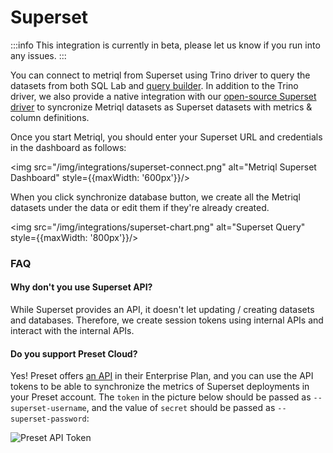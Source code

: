 # Superset

:::info
This integration is currently in beta, please let us know if you run into any issues.
:::

<YoutubeVideo id="mfPJHB-BRVk" />

You can connect to metriql from Superset using Trino driver to query the datasets from both SQL Lab and [query builder](https://superset.apache.org/docs/creating-charts-dashboards/exploring-data). In addition to the Trino driver, we also provide a native integration with our [open-source Superset driver](https://github.com/metriql/metriql-superset) to syncronize Metriql datasets as Superset datasets with metrics & column definitions.

Once you start Metriql, you should enter your Superset URL and credentials in the dashboard as follows:

<img src="/img/integrations/superset-connect.png" alt="Metriql Superset Dashboard" style={{maxWidth: '600px'}}/>

When you click synchronize database button, we create all the Metriql datasets under the data or edit them if they're already created.

<img src="/img/integrations/superset-chart.png" alt="Superset Query" style={{maxWidth: '800px'}}/>

### FAQ

#### Why don't you use Superset API?

While Superset provides an API, it doesn't let updating / creating datasets and databases. Therefore, we create session tokens using internal APIs and interact with the internal APIs.

#### Do you support Preset Cloud?

Yes! Preset offers [an API](https://docs.preset.io/docs/using-the-preset-api) in their Enterprise Plan, and you can use the API tokens to be able to synchronize the metrics of Superset deployments in your Preset account. The `token` in the picture below should be passed as `--superset-username`, and the value of `secret` should be passed as `--superset-password`:

![Preset API Token](https://raw.githubusercontent.com/metriql/metriql-superset/main/preset-token-image.png)
